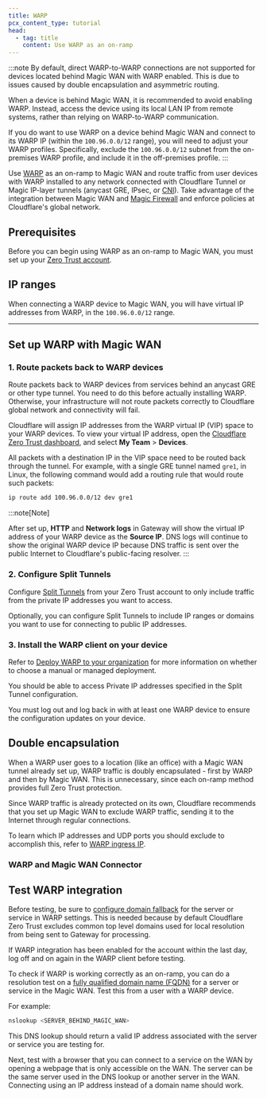 ```yaml
---
title: WARP
pcx_content_type: tutorial
head:
  - tag: title
    content: Use WARP as an on-ramp
---
```

:::note
By default, direct WARP-to-WARP connections are not supported for devices located behind Magic WAN with WARP enabled. This is due to issues caused by double encapsulation and asymmetric routing.

When a device is behind Magic WAN, it is recommended to avoid enabling WARP. Instead, access the device using its local LAN IP from remote systems, rather than relying on WARP-to-WARP communication.

If you do want to use WARP on a device behind Magic WAN and connect to its WARP IP (within the `100.96.0.0/12` range), you will need to adjust your WARP profiles. Specifically, exclude the `100.96.0.0/12` subnet from the on-premises WARP profile, and include it in the off-premises profile.
:::


Use [WARP](/cloudflare-one/connections/connect-devices/warp/) as an <GlossaryTooltip term="on-ramp">on-ramp</GlossaryTooltip> to Magic WAN and route traffic from user devices with WARP installed to any network connected with Cloudflare Tunnel or Magic IP-layer tunnels (<GlossaryTooltip term="anycast">anycast</GlossaryTooltip> <GlossaryTooltip term="GRE tunnel" link="/magic-wan/configuration/manually/how-to/configure-tunnels/#add-tunnels">GRE</GlossaryTooltip>, <GlossaryTooltip term="IPsec tunnel" link="/magic-wan/configuration/manually/how-to/configure-tunnels/#add-tunnels">IPsec</GlossaryTooltip>, or [CNI](/network-interconnect/)). Take advantage of the integration between Magic WAN and [Magic Firewall](/magic-firewall/) and enforce policies at Cloudflare's global network.

## Prerequisites

Before you can begin using WARP as an on-ramp to Magic WAN, you must set up your [Zero Trust account](/cloudflare-one/setup/#create-a-zero-trust-organization).

## IP ranges

When connecting a WARP device to Magic WAN, you will have virtual IP addresses from WARP, in the `100.96.0.0/12` range.

---

## Set up WARP with Magic WAN

### 1. Route packets back to WARP devices

Route packets back to WARP devices from services behind an anycast GRE or other type tunnel. You need to do this before actually installing WARP. Otherwise, your infrastructure will not route packets correctly to Cloudflare global network and connectivity will fail.

Cloudflare will assign IP addresses from the WARP virtual IP (VIP) space to your WARP devices. To view your virtual IP address, open the [Cloudflare Zero Trust dashboard](https://one.dash.cloudflare.com/), and select **My Team** > **Devices**.

All packets with a destination IP in the VIP space need to be routed back through the tunnel. For example, with a single GRE tunnel named `gre1`, in Linux, the following command would add a routing rule that would route such packets:

```sh
ip route add 100.96.0.0/12 dev gre1
```

:::note[Note]

After set up, **HTTP** and **Network logs** in Gateway will show the virtual IP address of your WARP device as the **Source IP**. DNS logs will continue to show the original WARP device IP because DNS traffic is sent over the public Internet to Cloudflare's public-facing resolver.
:::

### 2. Configure Split Tunnels

Configure [Split Tunnels](/cloudflare-one/connections/connect-devices/warp/configure-warp/route-traffic/split-tunnels/) from your Zero Trust account to only include traffic from the private IP addresses you want to access.

Optionally, you can configure Split Tunnels to include IP ranges or domains you want to use for connecting to public IP addresses.

### 3. Install the WARP client on your device

Refer to [Deploy WARP to your organization](/cloudflare-one/connections/connect-devices/warp/deployment/) for more information on whether to choose a manual or managed deployment.

You should be able to access Private IP addresses specified in the Split Tunnel configuration.

You must log out and log back in with at least one WARP device to ensure the configuration updates on your device.

<Render file="traceroute" product="networking-services" />

## Double encapsulation

When a WARP user goes to a location (like an office) with a Magic WAN tunnel already set up, WARP traffic is doubly encapsulated - first by WARP and then by Magic WAN. This is unnecessary, since each on-ramp method provides full Zero Trust protection.

Since WARP traffic is already protected on its own, Cloudflare recommends that you set up Magic WAN to exclude WARP traffic, sending it to the Internet through regular connections.

To learn which IP addresses and UDP ports you should exclude to accomplish this, refer to [WARP ingress IP](/cloudflare-one/connections/connect-devices/warp/deployment/firewall/#warp-ingress-ip).

### WARP and Magic WAN Connector

<Render file="mconn/app-aware-policies/warp-traffic" product="networking-services" />

## Test WARP integration

Before testing, be sure to [configure domain fallback](/cloudflare-one/connections/connect-devices/warp/configure-warp/route-traffic/local-domains/#add-a-domain) for the server or service in WARP settings. This is needed because by default Cloudflare Zero Trust excludes common top level domains used for local resolution from being sent to Gateway for processing.

If WARP integration has been enabled for the account within the last day, log off and on again in the WARP client before testing.

To check if WARP is working correctly as an on-ramp, you can do a resolution test on a [fully qualified domain name (FQDN)](https://en.wikipedia.org/wiki/Fully_qualified_domain_name) for a server or service in the Magic WAN. Test this from a user with a WARP device.

For example:

```sh
nslookup <SERVER_BEHIND_MAGIC_WAN>
```

This DNS lookup should return a valid IP address associated with the server or service you are testing for.

Next, test with a browser that you can connect to a service on the WAN by opening a webpage that is only accessible on the WAN. The server can be the same server used in the DNS lookup or another server in the WAN. Connecting using an IP address instead of a domain name should work.

